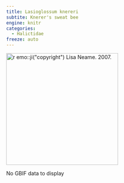 ```yaml
---
title: Lasioglossum knereri
subtite: Knerer's sweat bee
engine: knitr
categories:
  - Halictidae
freeze: auto
---
```

[![`r emo::ji("copyright")` Lisa Neame. 2007.](/files/no_bee.png){height=300}](https://www.zoology.ubc.ca/entomology/main/Hymenoptera/Halictidae/Lasioglossum%20knereri%20(3lateral)%20.jpg)

No GBIF data to display
